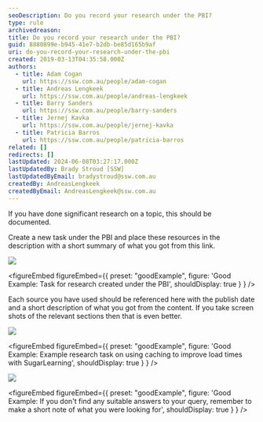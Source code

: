 ```yaml
---
seoDescription: Do you record your research under the PBI?
type: rule
archivedreason:
title: Do you record your research under the PBI?
guid: 8880899e-b945-41e7-b2db-be85d165b9af
uri: do-you-record-your-research-under-the-pbi
created: 2019-03-13T04:35:58.000Z
authors:
  - title: Adam Cogan
    url: https://ssw.com.au/people/adam-cogan
  - title: Andreas Lengkeek
    url: https://ssw.com.au/people/andreas-lengkeek
  - title: Barry Sanders
    url: https://ssw.com.au/people/barry-sanders
  - title: Jernej Kavka
    url: https://ssw.com.au/people/jernej-kavka
  - title: Patricia Barros
    url: https://ssw.com.au/people/patricia-barros
related: []
redirects: []
lastUpdated: 2024-06-08T03:27:17.000Z
lastUpdatedBy: Brady Stroud [SSW]
lastUpdatedByEmail: bradystroud@ssw.com.au
createdBy: AndreasLengkeek
createdByEmail: AndreasLengkeek@ssw.com.au
---
```


If you have done significant research on a topic, this should be documented.

Create a new task under the PBI and place these resources in the description with a short summary of what you got from this link.

![](research-task-under-pbi.png)

<figureEmbed figureEmbed={{
  preset: "goodExample",
  figure: 'Good Example: Task for research created under the PBI',
  shouldDisplay: true
} } />

Each source you have used should be referenced here with the publish date and a short description of what you got from the content. If you take screen shots of the relevant sections then that is even better.

![](sample-email-research.png)

<figureEmbed figureEmbed={{
  preset: "goodExample",
  figure: 'Good Example: Example research task on using caching to improve load times with SugarLearning',
  shouldDisplay: true
} } />


![](show-no-research-found-2.png)

<figureEmbed figureEmbed={{
  preset: "goodExample",
  figure: 'Good Example: If you don\'t find any suitable answers to your query, remember to make a short note of what you were looking for',
  shouldDisplay: true
} } />
